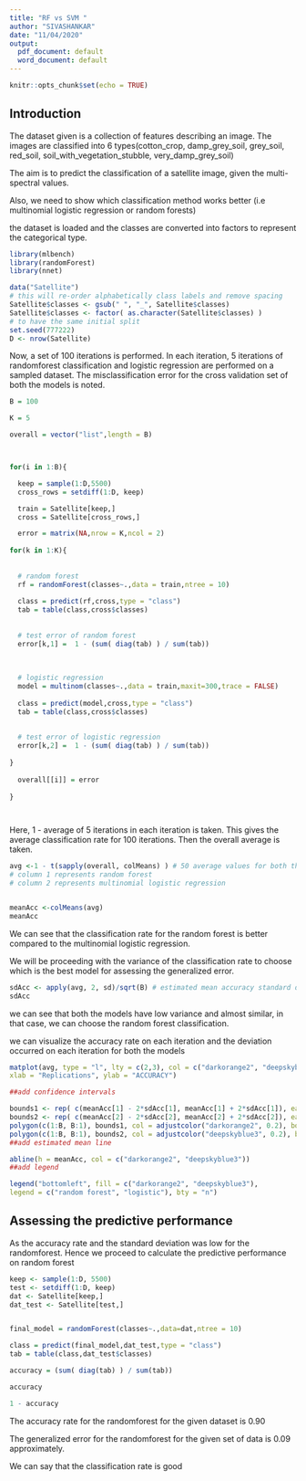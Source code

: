 ---
title: "RF vs SVM "
author: "SIVASHANKAR"
date: "11/04/2020"
output:
  pdf_document: default
  word_document: default
---

```{r setup, include=FALSE}
knitr::opts_chunk$set(echo = TRUE)
```


## Introduction

The dataset given is a collection of features describing an image. The images are classified into 6 types(cotton_crop, damp_grey_soil, grey_soil, red_soil, soil_with_vegetation_stubble, very_damp_grey_soil)

The aim is to predict the classification of a satellite image, given the multi-spectral values.

Also, we need to show which classification method works better (i.e multinomial logistic regression or random forests)

the dataset is loaded and the classes are converted into factors to represent the categorical type.

```{r}
library(mlbench)
library(randomForest)
library(nnet)

data("Satellite")
# this will re-order alphabetically class labels and remove spacing
Satellite$classes <- gsub(" ", "_", Satellite$classes)
Satellite$classes <- factor( as.character(Satellite$classes) )
# to have the same initial split
set.seed(777222)
D <- nrow(Satellite)

```

Now, a set of 100 iterations is performed. In each iteration, 5 iterations of randomforest classification and logistic regression are performed on a sampled dataset. The misclassification error for the cross validation set of both the models is noted.


```{r,fig.width=10}

B = 100

K = 5

overall = vector("list",length = B)



for(i in 1:B){

  keep = sample(1:D,5500)
  cross_rows = setdiff(1:D, keep)

  train = Satellite[keep,]
  cross = Satellite[cross_rows,]

  error = matrix(NA,nrow = K,ncol = 2)
    
for(k in 1:K){
  
 
  # random forest
  rf = randomForest(classes~.,data = train,ntree = 10)
  
  class = predict(rf,cross,type = "class")
  tab = table(class,cross$classes)
  
  
  # test error of random forest
  error[k,1] =  1 - (sum( diag(tab) ) / sum(tab))
  
  
  
  # logistic regression
  model = multinom(classes~.,data = train,maxit=300,trace = FALSE)
  
  class = predict(model,cross,type = "class")
  tab = table(class,cross$classes)
  
  
  # test error of logistic regression
  error[k,2] =  1 - (sum( diag(tab) ) / sum(tab))
  
}
  
  overall[[i]] = error
  
}




```


Here, 1 - average of 5 iterations in each iteration is taken. This gives the average classification rate for 100 iterations. Then the overall average is taken.

```{r}

avg <-1 - t(sapply(overall, colMeans) ) # 50 average values for both the models (accuracy)
# column 1 represents random forest
# column 2 represents multinomial logistic regression


meanAcc <-colMeans(avg) 
meanAcc
```

We can see that the classification rate for the random forest is better compared to the multinomial logistic regression.

We will be proceeding with the variance of the classification rate to choose which is the best model for assessing the generalized error.



```{r}

sdAcc <- apply(avg, 2, sd)/sqrt(B) # estimated mean accuracy standard deviation
sdAcc


```


we can see that both the models have low variance and almost similar, in that case, we can choose the random forest classification.

we can visualize the accuracy rate on each iteration and the deviation occurred on each iteration for both the models

```{r}
matplot(avg, type = "l", lty = c(2,3), col = c("darkorange2", "deepskyblue3"),
xlab = "Replications", ylab = "ACCURACY")

##add confidence intervals

bounds1 <- rep( c(meanAcc[1] - 2*sdAcc[1], meanAcc[1] + 2*sdAcc[1]), each = B )
bounds2 <- rep( c(meanAcc[2] - 2*sdAcc[2], meanAcc[2] + 2*sdAcc[2]), each = B )
polygon(c(1:B, B:1), bounds1, col = adjustcolor("darkorange2", 0.2), border = FALSE)
polygon(c(1:B, B:1), bounds2, col = adjustcolor("deepskyblue3", 0.2), border = FALSE)
##add estimated mean line

abline(h = meanAcc, col = c("darkorange2", "deepskyblue3"))
##add legend

legend("bottomleft", fill = c("darkorange2", "deepskyblue3"),
legend = c("random forest", "logistic"), bty = "n")
```




## Assessing the predictive performance

As the accuracy rate and the standard deviation was low for the randomforest. Hence we proceed to calculate the predictive performance on random forest

```{r}

keep <- sample(1:D, 5500)
test <- setdiff(1:D, keep)
dat <- Satellite[keep,]
dat_test <- Satellite[test,]


final_model = randomForest(classes~.,data=dat,ntree = 10)

class = predict(final_model,dat_test,type = "class")
tab = table(class,dat_test$classes)

accuracy = (sum( diag(tab) ) / sum(tab))

accuracy

1 - accuracy

```

The accuracy rate for the randomforest for the given dataset is 0.90

The generalized error for the randomforest for the given set of data is 0.09 approximately.

We can say that the classification rate is good
